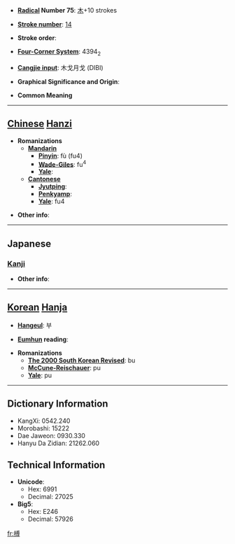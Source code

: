 * '''[[Wiktionary:Chinese radical index| Radical]] Number 75''': [[Wiktionary:Chinese radical index 木|木]]+10 strokes

* '''[[Wiktionary:Chinese total strokes index|Stroke number]]''': [[Wiktionary:Chinese total strokes index 14|14]]

* '''Stroke order''': 

* '''[[Wiktionary:Chinese four corner index|Four-Corner System]]''': 4394<sub>2</sub>

* '''[[Wiktionary:Chinese Cangjie index|Cangjie input]]''': 木戈月戈 (DIBI)

* '''Graphical Significance and Origin''': 

* '''Common Meaning'''

----

== [[Chinese]] [[Hanzi]] ==

* '''Romanizations'''
** '''[[Mandarin]]'''
*** '''[[Pinyin]]''': fù (fu4)
*** '''[[Wade-Giles]]''': fu<sup>4</sup>
*** '''[[Yale]]''': 
** '''[[Cantonese]]'''
*** '''[[Jyutping]]''':
*** '''[[Penkyamp]]''': 
*** '''[[Yale]]''': fu4

* '''Other info''': 

----

==Japanese==
===[[Kanji]]===
{{kanji|on readings=[[ふ]] (fu)|kun readings=[[くれ]] (kure)}}

* '''Other info''':  

----

== [[Korean]] [[Hanja]] ==

* '''[[Hangeul]]''': 부

* '''[[Eumhun]] reading''': 

* '''Romanizations'''
** '''[[The 2000 South Korean Revised Romanization|The 2000 South Korean Revised]]''': bu
** '''[[McCune-Reischauer]]''': pu
** '''[[Yale]]''': pu

----

== Dictionary Information ==

* KangXi: 0542.240
* Morobashi: 15222
* Dae Jaweon: 0930.330
* Hanyu Da Zidian: 21262.060

== Technical Information ==

* '''Unicode''':
** Hex: 6991
** Decimal: 27025
* '''Big5''':
** Hex: E246
** Decimal: 57926

[[fr:榑]]
